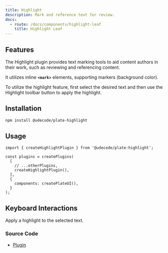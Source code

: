 ```yaml
---
title: Highlight
description: Mark and reference text for review.
docs:
  - route: /docs/components/highlight-leaf
    title: Highlight Leaf
---
```


<ComponentPreview name="playground-demo" id="highlight" />

## Features

The Highlight plugin provides text marking tools to aid content authors in their work, such as reviewing and referencing content.

It utilizes inline **`<mark>`** elements, supporting markers (background color).

[//]: # 'It utilizes inline **`<mark>`** elements, supporting both markers (background color) and pens (text color), and comes with a flexible configuration.'

To utilize the highlight feature, first select the desired text and then use the Highlight toolbar button to apply the highlight.

[//]: # 'You can choose from a predefined and limited number of available colors.'

## Installation

```bash
npm install @udecode/plate-highlight
```

## Usage

```tsx
import { createHighlightPlugin } from '@udecode/plate-highlight';

const plugins = createPlugins(
  [
    // ...otherPlugins,
    createHighlightPlugin(),
  ],
  {
    components: createPlateUI(),
  }
);
```

## Keyboard Interactions

<KeyTable>
  <KeyTableItem hotkey="⌘ + ⇧ + H">
    Apply a highlight to the selected text.
  </KeyTableItem>
</KeyTable>

### Source Code

- [Plugin](https://github.com/udecode/plate/blob/main/packages/highlight/src/createHighlightPlugin.ts)
